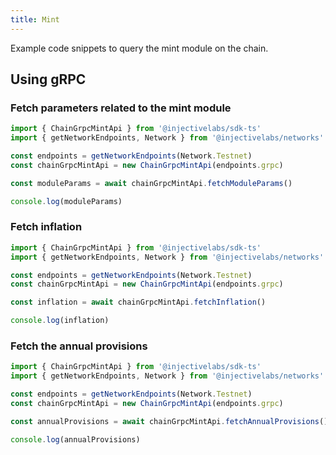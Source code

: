 ```yaml
---
title: Mint
---
```


Example code snippets to query the mint module on the chain.

## Using gRPC

### Fetch parameters related to the mint module

```ts
import { ChainGrpcMintApi } from '@injectivelabs/sdk-ts'
import { getNetworkEndpoints, Network } from '@injectivelabs/networks'

const endpoints = getNetworkEndpoints(Network.Testnet)
const chainGrpcMintApi = new ChainGrpcMintApi(endpoints.grpc)

const moduleParams = await chainGrpcMintApi.fetchModuleParams()

console.log(moduleParams)
```

### Fetch inflation

```ts
import { ChainGrpcMintApi } from '@injectivelabs/sdk-ts'
import { getNetworkEndpoints, Network } from '@injectivelabs/networks'

const endpoints = getNetworkEndpoints(Network.Testnet)
const chainGrpcMintApi = new ChainGrpcMintApi(endpoints.grpc)

const inflation = await chainGrpcMintApi.fetchInflation()

console.log(inflation)
```

### Fetch the annual provisions

```ts
import { ChainGrpcMintApi } from '@injectivelabs/sdk-ts'
import { getNetworkEndpoints, Network } from '@injectivelabs/networks'

const endpoints = getNetworkEndpoints(Network.Testnet)
const chainGrpcMintApi = new ChainGrpcMintApi(endpoints.grpc)

const annualProvisions = await chainGrpcMintApi.fetchAnnualProvisions()

console.log(annualProvisions)
```
